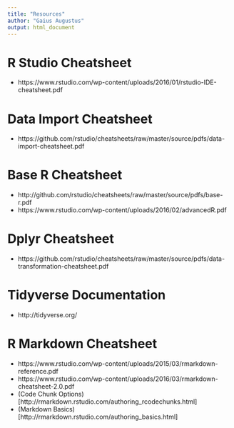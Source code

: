 ```yaml
---
title: "Resources"
author: "Gaius Augustus"
output: html_document
---
```

 
# R Studio Cheatsheet

* https://www.rstudio.com/wp-content/uploads/2016/01/rstudio-IDE-cheatsheet.pdf

# Data Import Cheatsheet

* https://github.com/rstudio/cheatsheets/raw/master/source/pdfs/data-import-cheatsheet.pdf

# Base R Cheatsheet

* http://github.com/rstudio/cheatsheets/raw/master/source/pdfs/base-r.pdf
* https://www.rstudio.com/wp-content/uploads/2016/02/advancedR.pdf

# Dplyr Cheatsheet

* https://github.com/rstudio/cheatsheets/raw/master/source/pdfs/data-transformation-cheatsheet.pdf

# Tidyverse Documentation

* http://tidyverse.org/

# R Markdown Cheatsheet

* https://www.rstudio.com/wp-content/uploads/2015/03/rmarkdown-reference.pdf
* https://www.rstudio.com/wp-content/uploads/2016/03/rmarkdown-cheatsheet-2.0.pdf
* (Code Chunk Options)[http://rmarkdown.rstudio.com/authoring_rcodechunks.html]
* (Markdown Basics)[http://rmarkdown.rstudio.com/authoring_basics.html]